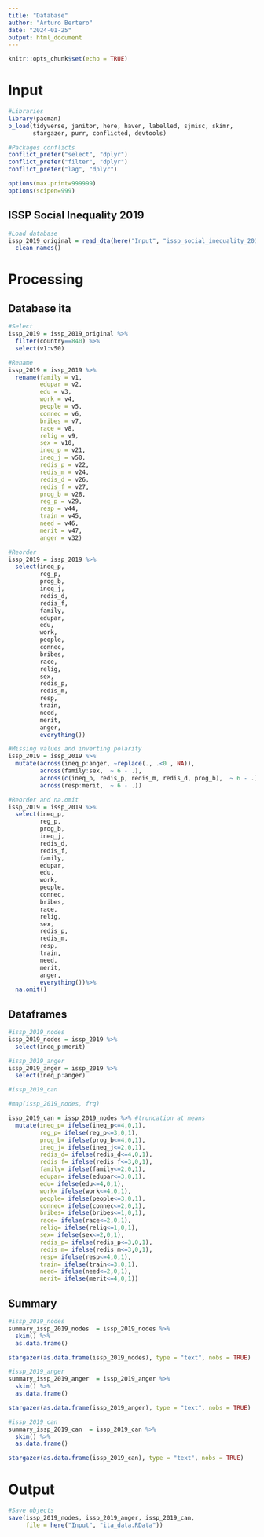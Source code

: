 ```yaml
---
title: "Database"
author: "Arturo Bertero"
date: "2024-01-25"
output: html_document
---
```


```r
knitr::opts_chunk$set(echo = TRUE)
```

# Input

```r
#Libraries
library(pacman)
p_load(tidyverse, janitor, here, haven, labelled, sjmisc, skimr,
       stargazer, purr, conflicted, devtools)
```

```r
#Packages conflicts
conflict_prefer("select", "dplyr")
conflict_prefer("filter", "dplyr")
conflict_prefer("lag", "dplyr")

options(max.print=999999)
options(scipen=999)
```

## ISSP Social Inequality 2019

```r
#Load database
issp_2019_original = read_dta(here("Input", "issp_social_inequality_2019", "ZA7600_v3-0-0.dta"))  %>% 
  clean_names()

```

# Processing

## Database ita

```r
#Select
issp_2019 = issp_2019_original %>% 
  filter(country==840) %>% 
  select(v1:v50)

#Rename
issp_2019 = issp_2019 %>% 
  rename(family = v1,
         edupar = v2,
         edu = v3,
         work = v4,
         people = v5,
         connec = v6,
         bribes = v7,
         race = v8,
         relig = v9,
         sex = v10,
         ineq_p = v21,
         ineq_j = v50,
         redis_p = v22,
         redis_m = v24,
         redis_d = v26,
         redis_f = v27,
         prog_b = v28,
         reg_p = v29,
         resp = v44,
         train = v45,
         need = v46,
         merit = v47, 
         anger = v32)

#Reorder
issp_2019 = issp_2019 %>% 
  select(ineq_p,
         reg_p,
         prog_b,
         ineq_j,
         redis_d,
         redis_f,
         family,
         edupar,
         edu,
         work,
         people,
         connec,
         bribes,
         race,
         relig,
         sex,
         redis_p,
         redis_m,
         resp,
         train,
         need,
         merit,
         anger,
         everything())

```


```r
#Missing values and inverting polarity
issp_2019 = issp_2019 %>% 
  mutate(across(ineq_p:anger, ~replace(., .<0 , NA)),
         across(family:sex,  ~ 6 - .),
         across(c(ineq_p, redis_p, redis_m, redis_d, prog_b),  ~ 6 - .),
         across(resp:merit,  ~ 6 - .))

#Reorder and na.omit
issp_2019 = issp_2019 %>% 
  select(ineq_p,
         reg_p,
         prog_b,
         ineq_j,
         redis_d,
         redis_f,
         family,
         edupar,
         edu,
         work,
         people,
         connec,
         bribes,
         race,
         relig,
         sex,
         redis_p,
         redis_m,
         resp,
         train,
         need,
         merit,
         anger,
         everything())%>% 
  na.omit()
```


## Dataframes

```r
#issp_2019_nodes
issp_2019_nodes = issp_2019 %>% 
  select(ineq_p:merit)
```

```r
#issp_2019_anger
issp_2019_anger = issp_2019 %>% 
  select(ineq_p:anger)
```

```r
#issp_2019_can

#map(issp_2019_nodes, frq)

issp_2019_can = issp_2019_nodes %>% #truncation at means
  mutate(ineq_p= ifelse(ineq_p<=4,0,1),
         reg_p= ifelse(reg_p<=3,0,1),
         prog_b= ifelse(prog_b<=4,0,1),
         ineq_j= ifelse(ineq_j<=2,0,1),
         redis_d= ifelse(redis_d<=4,0,1),
         redis_f= ifelse(redis_f<=3,0,1),
         family= ifelse(family<=2,0,1),
         edupar= ifelse(edupar<=3,0,1),
         edu= ifelse(edu<=4,0,1),
         work= ifelse(work<=4,0,1),
         people= ifelse(people<=3,0,1),
         connec= ifelse(connec<=2,0,1),
         bribes= ifelse(bribes<=1,0,1),
         race= ifelse(race<=2,0,1),
         relig= ifelse(relig<=1,0,1),
         sex= ifelse(sex<=2,0,1),
         redis_p= ifelse(redis_p<=3,0,1),
         redis_m= ifelse(redis_m<=3,0,1),
         resp= ifelse(resp<=4,0,1),
         train= ifelse(train<=3,0,1),
         need= ifelse(need<=2,0,1),
         merit= ifelse(merit<=4,0,1))

```


## Summary

```r
#issp_2019_nodes
summary_issp_2019_nodes  = issp_2019_nodes %>% 
  skim() %>% 
  as.data.frame()

stargazer(as.data.frame(issp_2019_nodes), type = "text", nobs = TRUE)
```

```r
#issp_2019_anger
summary_issp_2019_anger  = issp_2019_anger %>% 
  skim() %>% 
  as.data.frame()

stargazer(as.data.frame(issp_2019_anger), type = "text", nobs = TRUE)
```

```r
#issp_2019_can
summary_issp_2019_can  = issp_2019_can %>% 
  skim() %>% 
  as.data.frame()

stargazer(as.data.frame(issp_2019_can), type = "text", nobs = TRUE)
```
# Output

```r

#Save objects
save(issp_2019_nodes, issp_2019_anger, issp_2019_can,
     file = here("Input", "ita_data.RData"))

```
